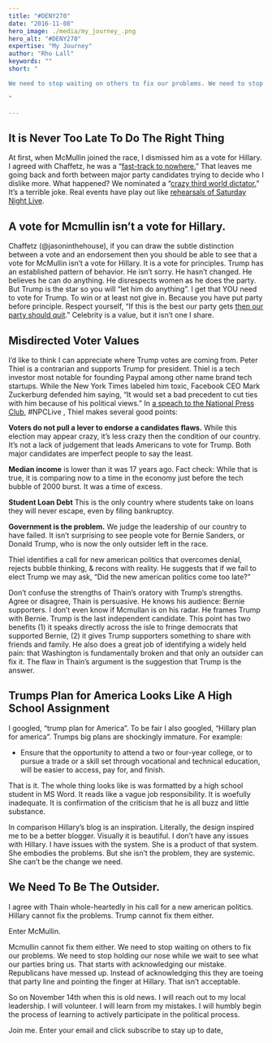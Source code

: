 ```yaml
---
title: "#DENY270"
date: "2016-11-08"
hero_image: ./media/my_journey_.png
hero_alt: "#DENY270"
expertise: "My Journey"
author: "Rho Lall"
keywords: ""
short: "

We need to stop waiting on others to fix our problems. We need to stop holding our nose while we wait to see what our parties bring us. We need to be the outsider in Washington.

"

---
```


## It is Never Too Late To Do The Right Thing

At first, when McMullin joined the race, I dismissed him as a vote for Hillary. I agreed with Chaffetz, he was a “[fast-track to nowhere.](http://www.cnn.com/2016/11/03/politics/jason-chaffetz-donald-trump-wolf-blitzer)” That leaves me going back and forth between major party candidates trying to decide who I dislike more. What happened? We nominated a “[crazy third world dictator.](http://media.mtvnservices.com/embed/mgid:arc:video:comedycentral.com:3b7e4684-ed01-11e0-aca6-0026b9414f30)” It’s a terrible joke. Real events have play out like [rehearsals of Saturday Night Live](https://youtu.be/mXLMR_fc38Q?t=30s).

## A vote for Mcmullin isn’t a vote for Hillary.

Chaffetz (@jasoninthehouse), if you can draw the subtle distinction between a vote and an endorsement then you should be able to see that a vote for McMullin isn’t a vote for Hillary. It is a vote for principles. Trump has an established pattern of behavior. He isn’t sorry. He hasn’t changed. He believes he can do anything. He disrespects women as he does the party. But Trump is the star so you will “let him do anything”. I get that YOU need to vote for Trump. To win or at least not give in. Because you have put party before principle. Respect yourself, “If this is the best our party gets [then our party should quit](https://youtu.be/Kbryz0mxuMY?t=2m58s).” Celebrity is a value, but it isn’t one I share.

## Misdirected Voter Values

I’d like to think I can appreciate where Trump votes are coming from. Peter Thiel is a contrarian and supports Trump for president. Thiel is a tech investor most notable for founding Paypal among other name brand tech startups. While the New York Times labeled him toxic, Facebook CEO Mark Zuckerburg defended him saying, “It would set a bad precedent to cut ties with him because of his political views.” In [a speach to the National Press Club](https://youtu.be/ob-LJqPQEJ4?t=2m44s), #NPCLive , Thiel makes several good points:

**Voters do not pull a lever to endorse a candidates flaws.** While this election may appear crazy, it’s less crazy then the condition of our country. It’s not a lack of judgement that leads Americans to vote for Trump. Both major candidates are imperfect people to say the least.

**Median income** is lower than it was 17 years ago. Fact check: While that is true, it is comparing now to a time in the economy just before the tech bubble of 2000 burst. It was a time of excess.

**Student Loan Debt** This is the only country where students take on loans they will never escape, even by filing bankruptcy.

**Government is the problem.** We judge the leadership of our country to have failed. It isn’t surprising to see people vote for Bernie Sanders, or Donald Trump, who is now the only outsider left in the race.

Thiel identifies a call for new american politics that overcomes denial, rejects bubble thinking, & recons with reality. He suggests that if we fail to elect Trump we may ask, “Did the new american politics come too late?”

Don’t confuse the strengths of Thain’s oratory with Trump’s strengths. Agree or disagree, Thain is persuasive. He knows his audience: Bernie supporters. I don’t even know if Mcmullan is on his radar. He frames Trump with Bernie. Trump is the last independent candidate. This point has two benefits (1) it speaks directly across the isle to fringe democrats that supported Bernie, (2) it gives Trump supporters something to share with friends and family. He also does a great job of identifying a widely held pain: that Washington is fundamentally broken and that only an outsider can fix it. The flaw in Thain’s argument is the suggestion that Trump is the answer.

## Trumps Plan for America Looks Like A High School Assignment

I googled, “trump plan for America”. To be fair I also googled, “Hillary plan for america”. Trumps big plans are shockingly immature. For example:

- Ensure that the opportunity to attend a two or four-year college, or to pursue a trade or a skill set through vocational and technical education, will be easier to access, pay for, and finish.

That is it. The whole thing looks like is was formatted by a high school student in MS Word. It reads like a vague job responsibility. It is woefully inadequate. It is confirmation of the criticism that he is all buzz and little substance.

In comparison Hillary’s blog is an inspiration. Literally, the design inspired me to be a better blogger. Visually it is beautiful. I don’t have any issues with Hillary. I have issues with the system. She is a product of that system. She embodies the problems. But she isn’t the problem, they are systemic. She can’t be the change we need.

## We Need To Be The Outsider.
I agree with Thain whole-heartedly in his call for a new american politics. Hillary cannot fix the problems. Trump cannot fix them either.

Enter McMullin.

Mcmullin cannot fix them either. We need to stop waiting on others to fix our problems. We need to stop holding our nose while we wait to see what our parties bring us. That starts with acknowledging our mistake. Republicans have messed up. Instead of acknowledging this they are toeing that party line and pointing the finger at Hillary. That isn’t acceptable.

So on November 14th when this is old news. I will reach out to my local leadership. I will volunteer. I will learn from my mistakes. I will humbly begin the process of learning to actively participate in the political process.

Join me. Enter your email and click subscribe to stay up to date,